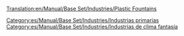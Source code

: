 [[Translation:en/Manual/Base Set/Industries/Plastic Fountains]]

{{es/Manual/Base Set/Industries/Industrias| nombre = Fuentes de plástico
| imagen = en/Manual/Base Set/PlasticFountains.png
| climas = [[es/Manual/Clima|Fantasía]]
| acepta = Nada
| produce= [[es/Manual/Base Set/Cargos/Plástico|Plástico]]
| notas  = No existe en otros [[es/Manual/Clima|climas]]
}}

[[Category:es/Manual/Base Set/Industries/Industrias primarias]]
[[Category:es/Manual/Base Set/Industries/Industrias de clima fantasía]]